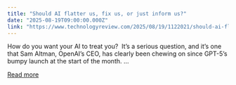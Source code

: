 ```yaml
---
title: "Should AI flatter us, fix us, or just inform us?"
date: "2025-08-19T09:00:00.000Z"
link: "https://www.technologyreview.com/2025/08/19/1122021/should-ai-flatter-us-fix-us-or-just-inform-us/"
---
```


How do you want your AI to treat you?&#160; It’s a serious question, and it’s one that Sam Altman, OpenAI’s CEO, has clearly been chewing on since GPT-5’s bumpy launch at the start of the month.&#160;...

[Read more](https://www.technologyreview.com/2025/08/19/1122021/should-ai-flatter-us-fix-us-or-just-inform-us/)
